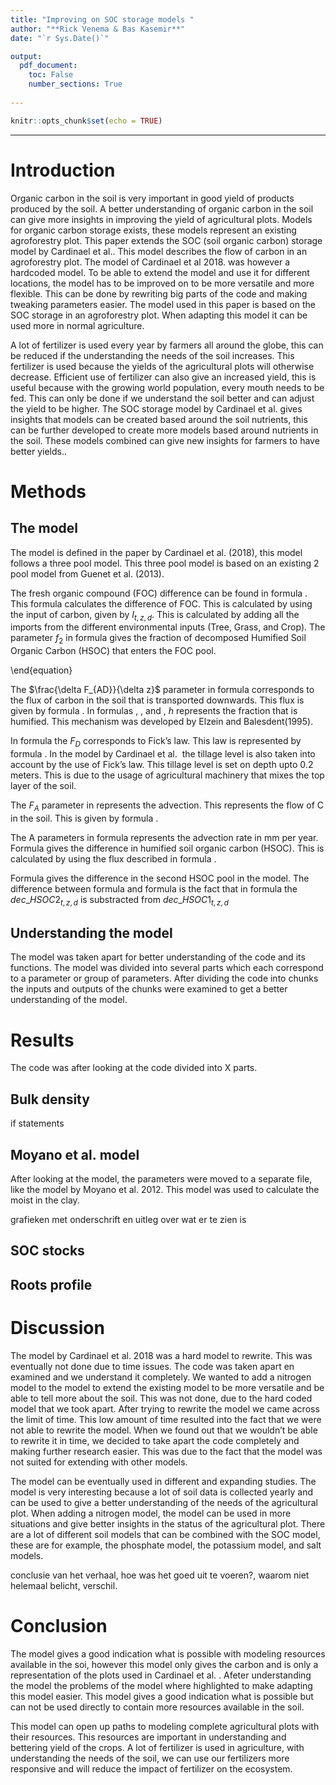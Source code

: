 ```yaml
---
title: "Improving on SOC storage models "
author: "**Rick Venema & Bas Kasemir**"
date: "`r Sys.Date()`"

output: 
  pdf_document:
    toc: False
    number_sections: True
    
---
```


```r
knitr::opts_chunk$set(echo = TRUE)

```
\begin{abstract}
SOC storage models can give better insights in the amount of carbon in the soil. Existing models are not versatile. Existing models were examined to make them usable for further work with the models. Eventually a lot of the model could be simplified, there were however parts that could not be simplified. We used the model from Cardinael et al. (2018)\cite{Cardinael18}. This model represents the SOC storage in the soil. The model was taken apart and the parts were examined to understand the code and what it does. The first idea was to add a nitrogen model to the code, this was however not possible due to the hard coded model. After trying to rewrite parts of the code, the factor time came across our path. This paper only gives a better insight at the model from Cardinael et al. (2018)\cite{Cardinael18}. Only a full understanding of this model can give better insights in how the model could be processed to be more efficient and versatile for use in other applications. The possibilities are available, the only obstacle is making models suited for combining. After a complete versatile model is created, we can reduce costs in agriculture by a huge amount, this is because the amount of fertilizer can be tweaked to the exact needs of the soil.
\end{abstract}

***

\twocolumn

# Introduction

Organic carbon in the soil is very important in good yield of products produced by the soil. A better understanding of organic carbon in the soil can give more insights in improving the yield of agricultural plots. Models for organic carbon storage exists, these models represent an existing agroforestry plot.
This paper extends the SOC (soil organic carbon) storage model by Cardinael et al.\cite{Cardinael18}. This model describes the flow of carbon in an agroforestry plot. The model of Cardinael et al 2018\cite{Cardinael18}. was however a hardcoded model. To be able to extend the model and use it for different locations, the model has to be improved on to be more versatile and more flexible. This can be done by rewriting big parts of the code and making tweaking parameters easier. The model used in this paper is based on the SOC storage in an agroforestry plot. When adapting this model it can be used more in normal agriculture. 
  
A lot of fertilizer is used every year by farmers all around the globe, this can be reduced if the understanding the needs of the soil increases. This fertilizer is used because the yields of the agricultural plots will otherwise decrease. Efficient use of fertilizer can also give an increased yield, this is useful because with the growing world population, every mouth needs to be fed. This can only be done if we understand the soil better and can adjust the yield to be higher. The SOC storage model by Cardinael et al.\cite{Cardinael18} gives insights that models can be created based around the soil nutrients, this can be further developed to create more models based around nutrients in the soil. These models combined can give new insights for farmers to have better yields..

# Methods
## The model

The model is defined in the paper by Cardinael et al. (2018), this model follows a three pool model. This three pool model is based on an existing 2 pool model from Guenet et al. (2013)\cite{Guenet13}.

The fresh organic compound (FOC) difference can be found in formula \ref{eq:deltafoc}. This formula calculates the difference of FOC. This is calculated by using the input of carbon, given by $I_{t,z,d}$. This is calculated by adding all the imports from the different environmental inputs (Tree, Grass, and Crop). The parameter $f_{2}$ in formula \ref{eq:deltafoc} gives the fraction of decomposed Humified Soil Organic Carbon (HSOC) that enters the FOC pool.

\begin{equation} \label{eq:deltafoc}\
\begin{aligned}
\frac{\delta FOC_{t,z,d}}{\delta t} = I_{t,z,d} + \frac{\delta F_{AD}}{\delta z} + h * f_{2}* dec\_HSOC_{t,z,d} \\ + h *dec\_HSOC2_{tzd} - dec\_FOC_{t,z,d} 
\end{aligned}
\end{equation}

The $\frac{\delta F_{AD}}{\delta z}$ parameter in formula \ref{eq:deltafoc} corresponds to the flux of carbon in the soil that is transported downwards. This flux is given by formula \ref{eq:FAD}. In formulas \ref{eq:deltafoc}, \ref{eq:deltahsoc1}, and \ref{eq:deltahsoc2}, $h$ represents the fraction that is humified. This mechanism was developed by Elzein and Balesdent(1995)\cite{ElzBa95}.

\begin{equation} \label{eq:FAD}
  F_{AD} = F_{A} + F_{D}
\end{equation}

In formula \ref{eq:FAD} the $F_{D}$ corresponds to Fick's law. This law is represented by formula \ref{eq:fick}. In the model by Cardinael et al. \ref{Cardinael18} the tillage level is also taken into account by the use of Fick's law. This tillage level is set on depth upto 0.2 meters. This is due to the usage of agricultural machinery that mixes the top layer of the soil. 

\begin{equation} \label{eq:fick}
  F_{D} = -D * \frac{\delta ^2 C}{\delta z^2}
\end{equation}

The $F_{A}$ parameter in \ref{eq:FAD} represents the advection. This represents the flow of C in the soil. This is given by formula \ref{eq:advec}.

\begin{equation} \label{eq:advec}
  F_{A} = A * C
\end{equation}

The A parameters in formula \ref{eq:advec} represents the advection rate in mm per year. 
Formula \ref{eq:deltahsoc1} gives the difference in humified soil organic carbon (HSOC). This is calculated by using the flux described in formula \ref{eq:fick}.

\begin{equation} \label{eq:deltahsoc1}
 \frac{\delta HSOC1}{\delta t} = \frac{\delta F_{AD}}{\delta z} + h * f_{1} * dec\_FOC_{t,z,d} - dec\_HSOC1_{t,z,d}
\end{equation}

Formula \ref{eq:deltahsoc2} gives the difference in the second HSOC pool in the model. The difference between formula \ref{eq:deltahsoc2} and formula \ref{eq:deltahsoc1} is the fact that in formula \ref{eq:deltahsoc2} the $dec\_HSOC2_{t,z,d}$ is substracted from $dec\_HSOC1_{t,z,d}$


\begin{equation} \label{eq:deltahsoc2}
\begin{aligned}
  \frac{\delta HSOC2}{\delta t} = \frac{\delta F_{AD}}{\delta z} + h * (1-f_{1} * dec\_FOC_{t,z,d} \\  + h *(1-f_{2})*dec\_HSOC1_{t,z,d} - dec\_HSOC2_{t,z,d}
\end{aligned}
\end{equation}

## Understanding the model

The model was taken apart for better understanding of the code and its functions. The model was divided into several parts which each correspond to a parameter or group of parameters. After dividing the code into chunks the inputs and outputs of the chunks were examined to get a better understanding of the model. 



# Results

The code was after looking at the code divided into X parts. 

## Bulk density

if statements

## Moyano et al. model

After looking at the model, the parameters were moved to a separate file, like the model by Moyano et al. 2012\cite{Moyano12}. This model was used to calculate the moist in the clay. 

grafieken met onderschrift en uitleg over wat er te zien is

## SOC stocks


## Roots profile



# Discussion

The model by Cardinael et al. 2018 \cite{Cardinael18} was a hard model to rewrite. This was eventually not done due to time issues. The code was taken apart en examined and we understand it completely. We wanted to add a nitrogen model to the model to extend the existing model to be more versatile and be able to tell more about the soil. This was not done, due to the hard coded model that we took apart. After trying to rewrite the model we came across the limit of time. This low amount of time resulted into the fact that we were not able to rewrite the model. When we found out that we wouldn't be able to rewrite it in time, we decided to take apart the code completely and making further research easier. This was due to the fact that the model was not suited for extending with other models. 
  
The model can be eventually used in different and expanding studies. The model is very interesting because a lot of soil data is collected yearly and can be used to give a better understanding of the needs of the agricultural plot. When adding a nitrogen model, the model can be used in more situations and give better insights in the status of the agricultural plot. There are a lot of different soil models that can be combined with the SOC model, these are for example, the phosphate model, the potassium model, and salt models. 


 conclusie van het verhaal, hoe was het goed uit te voeren?, waarom niet helemaal belicht, verschil.


# Conclusion
The model gives a good indication what is possible with modeling resources available in the soi, however this model only gives the carbon and is only a representation of the plots used in Cardinael et al. \cite{Cardinael18}. Afeter understanding the model the problems of the model where highlighted to make adapting this model easier. This model gives a good indication what is possible but can not be used directly to contain more resources available in the soil. 
  
This model can open up paths to modeling complete agricultural plots with their resources. This resources are important in understanding and bettering yield of the crops. A lot of fertilizer is used in agriculture, with understanding the needs of the soil, we can use our fertilizers more responsive and will reduce the impact of fertilizer on the ecosystem. 

\begin{thebibliography}{9}

\bibitem{Cardinael18}
Cardinael, R., Guenet, B., Chevallier, T., Dupraz, C., Cozzi, T., and Chenu, C.: \textit{High organic imputs explain shallow and deep SOC storage in a long-term agroforestry system - combining experimental and modeling approaches}, Biogeosciences, 15, 297-317, https://di.org/10.5194/bg-15-297-2018, 2018.

\bibitem{Soertaert10} 
Soetaert, K., Petzoldt, T., and Woodrow Setzer, R.: \textit{Solving differential equations in R: package deSolve}, J. Stat. Softw., 33, 1-25, 2010.

\bibitem{Moyano12}
Moyano, F. E., Vasilyeva, N., Bouckaert, L., Cook, F., Craine, J., Curiel Yuste, J., Don, A., Epron, D., Formanek, P., Franzluebbers, A., Ilstedt, U., K???tterer, T., Orchard, V., Reichstein, M., Rey, A., Ruamps, L., Subke, J.-A., Thomsen, I. K., and Chenu, C.:\textit{ The moisture response of soil heterotrophic respiration: interaction with soil properties}, Biogeosciences, 9, 1173-1182, https://doi.org/10.5194/bg-9-1173-2012, 2012.

\bibitem{Guenet13}
Guenet, B., Eglin, T., Vasilyeva, N., Peylin, P., Ciais, P., and Chenu, C.: \textit{The relative importance of decomposition and transport mechanisms in accounting for soil organic carbon pro???les}, Biogeosciences, 10, 2379-2392, https://doi.org/10.5194/bg-102379-2013, 2013.

\bibitem{ElzBa95}
Elzein, A. and Balesdent, J.:\textit{Mechanistic simulation of vertical distribution of carbon concentrations and residence times in soils}, Soil Sci. Soc. Am. J., 59, 1328-1335, 1995.
\end{thebibliography}
\onecolumn















